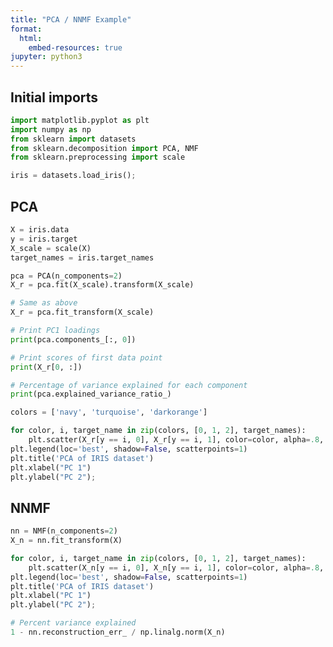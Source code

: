 ```yaml
---
title: "PCA / NNMF Example"
format: 
  html:
    embed-resources: true
jupyter: python3
---
```



## Initial imports


```python
import matplotlib.pyplot as plt
import numpy as np
from sklearn import datasets
from sklearn.decomposition import PCA, NMF
from sklearn.preprocessing import scale

iris = datasets.load_iris();
```

## PCA

```python
X = iris.data
y = iris.target
X_scale = scale(X)
target_names = iris.target_names

pca = PCA(n_components=2)
X_r = pca.fit(X_scale).transform(X_scale)

# Same as above
X_r = pca.fit_transform(X_scale)

# Print PC1 loadings
print(pca.components_[:, 0])

# Print scores of first data point
print(X_r[0, :])
```

```python
# Percentage of variance explained for each component
print(pca.explained_variance_ratio_)
```

```python
colors = ['navy', 'turquoise', 'darkorange']

for color, i, target_name in zip(colors, [0, 1, 2], target_names):
    plt.scatter(X_r[y == i, 0], X_r[y == i, 1], color=color, alpha=.8, label=target_name)
plt.legend(loc='best', shadow=False, scatterpoints=1)
plt.title('PCA of IRIS dataset')
plt.xlabel("PC 1")
plt.ylabel("PC 2");
```

## NNMF

```python
nn = NMF(n_components=2)
X_n = nn.fit_transform(X)
```

```python
for color, i, target_name in zip(colors, [0, 1, 2], target_names):
    plt.scatter(X_n[y == i, 0], X_n[y == i, 1], color=color, alpha=.8, label=target_name)
plt.legend(loc='best', shadow=False, scatterpoints=1)
plt.title('PCA of IRIS dataset')
plt.xlabel("PC 1")
plt.ylabel("PC 2");
```

```python
# Percent variance explained
1 - nn.reconstruction_err_ / np.linalg.norm(X_n)
```

